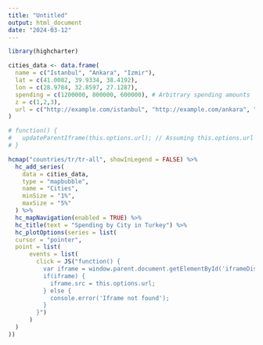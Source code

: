 ```yaml
---
title: "Untitled"
output: html_document
date: "2024-03-12"
---
```



```r
library(highcharter)

cities_data <- data.frame(
  name = c("Istanbul", "Ankara", "Izmir"),
  lat = c(41.0082, 39.9334, 38.4192),
  lon = c(28.9784, 32.8597, 27.1287),
  spending = c(1200000, 800000, 600000), # Arbitrary spending amounts
  z = c(1,2,3),
  url = c("http://example.com/istanbul", "http://example.com/ankara", "http://example.com/izmir")
)

# function() {
#   updateParentIframe(this.options.url); // Assuming this.options.url contains the URL to set in the parent iframe
# }

hcmap("countries/tr/tr-all", showInLegend = FALSE) %>%
  hc_add_series(
    data = cities_data, 
    type = "mapbubble",
    name = "Cities", 
    minSize = "1%",
    maxSize = "5%"
  ) %>%
  hc_mapNavigation(enabled = TRUE) %>%
  hc_title(text = "Spending by City in Turkey") %>%
  hc_plotOptions(series = list(
  cursor = "pointer",
  point = list(
      events = list(
        click = JS("function() { 
          var iframe = window.parent.document.getElementById('iframeDisplay');
          if(iframe) {
            iframe.src = this.options.url; 
          } else {
            console.error('Iframe not found');
          }
        }")
      )
  )
))



```
